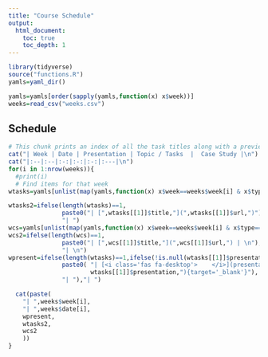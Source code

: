 ```yaml
---
title: "Course Schedule"
output:
  html_document:
    toc: true
    toc_depth: 1
---
```


```r
library(tidyverse)
source("functions.R")
yamls=yaml_dir()

yamls=yamls[order(sapply(yamls,function(x) x$week))]
weeks=read_csv("weeks.csv")
```

## Schedule

```r
# This chunk prints an index of all the task titles along with a preview of the sub-tasks 
cat("| Week | Date | Presentation | Topic / Tasks  |  Case Study |\n")
cat("|:--|:--|:-:|:-:|:-:|:---|\n") 
for(i in 1:nrow(weeks)){
  #print(i)
  # Find items for that week
wtasks=yamls[unlist(map(yamls,function(x) x$week==weeks$week[i] & x$type=="Task"))]

wtasks2=ifelse(length(wtasks)==1, 
               paste0("| [",wtasks[[1]]$title,"](",wtasks[[1]]$url,")"), 
               "| ")
wcs=yamls[unlist(map(yamls,function(x) x$week==weeks$week[i] & x$type=="Case Study"))]
wcs2=ifelse(length(wcs)==1, 
               paste0("| [",wcs[[1]]$title,"](",wcs[[1]]$url,") | \n"), 
               "| \n")
wpresent=ifelse(length(wtasks)==1,ifelse(!is.null(wtasks[[1]]$presentation), 
               paste0( "| [<i class='fas fa-desktop'>    </i>](presentations/",
                       wtasks[[1]]$presentation,"){target='_blank'}"), 
               "| "),"| ")

  cat(paste(
    "| ",weeks$week[i],
    "| ",weeks$date[i],
    wpresent,
    wtasks2,
    wcs2
    ))
}
```
